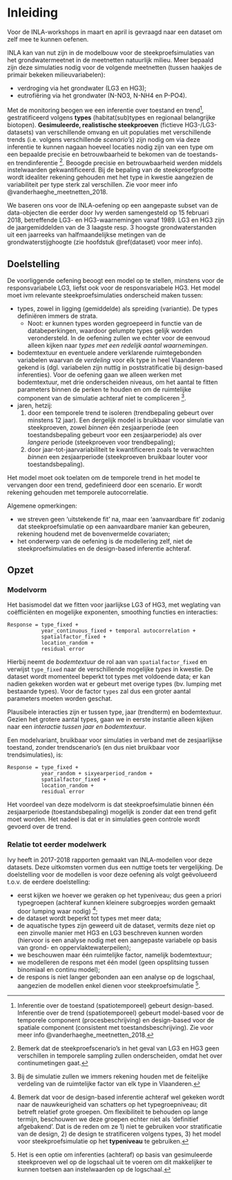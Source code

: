 # Inleiding

Voor de INLA-workshops in maart en april is gevraagd naar een dataset om zelf mee te kunnen oefenen.

INLA kan van nut zijn in de modelbouw voor de steekproefsimulaties van het grondwatermeetnet in de meetnetten natuurlijk milieu.
Meer bepaald zijn deze simulaties nodig voor de volgende meetnetten (tussen haakjes de primair bekeken milieuvariabelen):

- verdroging via het grondwater (LG3 en HG3);
- eutrofiëring via het grondwater (N-NO3, N-NH4 en P-PO4).

Met de monitoring beogen we een inferentie over toestand en trend^[
Inferentie over de toestand (spatiotemporeel) gebeurt design-based. Inferentie over de trend (spatiotemporeel) gebeurt model-based voor de temporele component (procesbeschrijving) en design-based voor de spatiale component (consistent met toestandsbeschrijving).
Zie voor meer info @vanderhaeghe_meetnetten_2018.],
gestratificeerd volgens **types** (habitat(sub)types en regionaal belangrijke biotopen).
**Gesimuleerde, realistische steekproeven** (fictieve HG3-/LG3-datasets) van verschillende omvang en uit populaties met verschillende trends (i.e. volgens verschillende _scenario's_) zijn nodig om via deze inferentie te kunnen nagaan hoeveel locaties nodig zijn van een type om een bepaalde precisie en betrouwbaarheid te bekomen van de toestands- en trendinferentie ^[
Bemerk dat de steekproefscenario's in het geval van LG3 en HG3 geen verschillen in temporele sampling zullen onderscheiden, omdat het over continumetingen gaat.].
Beoogde precisie en betrouwbaarheid werden middels instelwaarden gekwantificeerd.
Bij de bepaling van de steekproefgrootte wordt idealiter rekening gehouden met het type in kwestie aangezien de variabiliteit per type sterk zal verschillen. Zie voor meer info @vanderhaeghe_meetnetten_2018.

We baseren ons voor de INLA-oefening op een aangepaste subset van de data-objecten die eerder door Ivy werden samengesteld op 15 februari 2018, betreffende LG3- en HG3-waarnemingen vanaf 1989.
LG3 en HG3 zijn de jaargemiddelden van de 3 laagste resp. 3 hoogste grondwaterstanden uit een jaarreeks van halfmaandelijkse metingen van de grondwaterstijghoogte (zie hoofdstuk \@ref(dataset) voor meer info).


## Doelstelling

De voorliggende oefening beoogt een model op te stellen, minstens voor de responsvariabele LG3, liefst ook voor de responsvariabele HG3.
Het model moet ivm relevante steekproefsimulaties onderscheid maken tussen:

- types, zowel in ligging (gemiddelde) als spreiding (variantie). De types definiëren immers de strata.
    - Noot: er kunnen types worden gegroepeerd in functie van de databeperkingen, waardoor gelumpte types gelijk worden verondersteld. In de oefening zullen we echter voor de eenvoud alleen kijken naar _types met een redelijk aantal waarnemingen_.
- bodemtextuur en eventuele andere verklarende ruimtegebonden variabelen waarvan de _verdeling_ voor elk type in heel Vlaanderen gekend is (dgl. variabelen zijn nuttig in poststratificatie bij design-based inferenties).
Voor de oefening gaan we alleen werken met bodemtextuur, met drie onderscheiden niveaus, om het aantal te fitten parameters binnen de perken te houden en om de ruimtelijke component van de simulatie achteraf niet te compliceren ^[
Bij de simulatie zullen we immers rekening houden met de feitelijke verdeling van de ruimtelijke factor van elk type in Vlaanderen.].
- jaren, hetzij:
    1. door een temporele trend te isoleren (trendbepaling gebeurt over minstens 12 jaar). Een dergelijk model is bruikbaar voor simulatie van steekproeven, zowel _binnen_ één zesjaarperiode (een toestandsbepaling gebeurt voor een zesjaarperiode) als over _langere_ periode (steekproeven voor trendbepaling);
    1. door jaar-tot-jaarvariabiliteit te kwantificeren zoals te verwachten _binnen_ een zesjaarperiode (steekproeven bruikbaar louter voor toestandsbepaling).
    
Het model moet ook toelaten om de temporele trend in het model te vervangen door een trend, gedefinieerd door een scenario. Er wordt rekening gehouden met temporele autocorrelatie.

Algemene opmerkingen:

- we streven geen 'uitstekende fit' na, maar een 'aanvaardbare fit' zodanig dat steekproefsimulatie op een aanvaardbare manier kan gebeuren, rekening houdend met de bovenvermelde covariaten;
- het onderwerp van de oefening is de modellering zelf, niet de steekproefsimulaties en de design-based inferentie achteraf.


## Opzet

### Modelvorm

Het basismodel dat we fitten voor jaarlijkse LG3 of HG3, met weglating van coëfficiënten en mogelijke exponenten, smoothing functies en interacties:

```
Response = type_fixed + 
           year_continuous_fixed + temporal autocorrelation + 
           spatialfactor_fixed +
           location_random + 
           residual error
```

Hierbij neemt de _bodemtextuur_ de rol aan van `spatialfactor_fixed` en verwijst `type_fixed` naar de verschillende mogelijke _types_ in kwestie.
De dataset wordt momenteel beperkt tot types met voldoende data; er kan nadien gekeken worden wat er gebeurt met overige types (bv. lumping met bestaande types).
Voor de factor `types` zal dus een groter aantal parameters moeten worden geschat.

Plausibele interacties zijn er tussen type, jaar (trendterm) en bodemtextuur. Gezien het grotere aantal types, gaan we in eerste instantie alleen kijken naar een _interactie tussen jaar en bodemtextuur_.

Een modelvariant, bruikbaar voor simulaties in verband met de zesjaarlijkse toestand, zonder trendscenario's (en dus niet bruikbaar voor trendsimulaties), is:

```
Response = type_fixed + 
           year_random + sixyearperiod_random +
           spatialfactor_fixed +
           location_random + 
           residual error
```

Het voordeel van deze modelvorm is dat steekproefsimulatie binnen één zesjaarperiode (toestandsbepaling) mogelijk is zonder dat een trend gefit moet worden.
Het nadeel is dat er in simulaties geen controle wordt gevoerd over de trend.


### Relatie tot eerder modelwerk {#evolutie}

Ivy heeft in 2017-2018 rapporten gemaakt van INLA-modellen voor deze datasets.
Deze uitkomsten vormen dus een nuttige toets ter vergelijking.
De doelstelling voor de modellen is voor deze oefening als volgt geëvolueerd t.o.v. de eerdere doelstelling:

- eerst kijken we hoever we geraken op het typeniveau; dus geen a priori typegroepen (achteraf kunnen kleinere subgroepjes worden gemaakt door lumping waar nodig) ^[
Bemerk dat voor de design-based inferentie achteraf wel gekeken wordt naar de nauwkeurigheid van schatters op het typegroepniveau; dit betreft relatief grote groepen.
Om flexibiliteit te behouden op lange termijn, beschouwen we deze groepen echter niet als 'definitief afgebakend'.
Dat is de reden om ze 1) niet te gebruiken voor stratificatie van de design, 2) de design te stratificeren volgens types, 3) het model voor steekproefsimulatie op het **typeniveau** te gebruiken.];
- de dataset wordt beperkt tot types met meer data;
- de aquatische types zijn geweerd uit de dataset, vermits deze niet op een zinvolle manier met HG3 en LG3 beschreven kunnen worden (hiervoor is een analyse nodig met een aangepaste variabele op basis van grond- en oppervlaktewaterpeilen);
- we beschouwen maar één ruimtelijke factor, namelijk bodemtextuur;
- we modelleren de respons met één model (geen opsplitsing tussen binomiaal en continu model);
- de respons is niet langer gebonden aan een analyse op de logschaal, aangezien de modellen enkel dienen voor steekproefsimulatie ^[
Het is een optie om inferenties (achteraf) op basis van gesimuleerde steekproeven wel op de logschaal uit te voeren om dit makkelijker te kunnen toetsen aan instelwaarden op de logschaal.].










